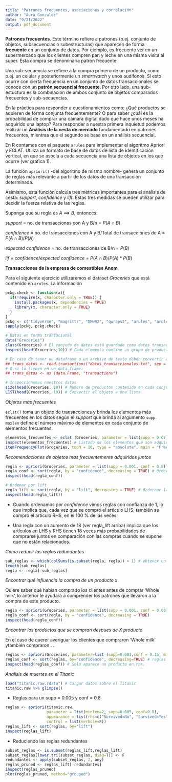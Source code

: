---
title: "Patrones frecuentes, asociaciones y correlación"
author: "Aura Gonzalez"
date: "9/21/2022"
output: pdf_document
---


**Patrones frecuentes**. Este término refiere a patrones (p.ej. conjunto de objetos, subsecuencias o subestructuras) que aparecen de forma **frecuente** en un conjunto de datos. Por ejemplo, es frecuente ver en un supermercado que los clientes compren pan y leche en una misma visita al super. Esta compra se denominaría patrón frecuente. 

Una sub-secuencia se refiere a la compra primero de un producto, como p.ej. un celular y posteriormente un *smartwatch* y unos audífonos. Si esto ocurre con cierta frecuencia en un conjunto de datos transaccionales se conoce con un **patrón secuencial frecuente**. Por otro lado, una sub-estuctura es la combinación de ambos conjunto de objetos comparados frecuentes y sub-secuencias.

En la práctica para responder a cuestionamientos como: ¿Qué productos se aquieren de forma conjunta frecuentemente? O para saber ¿cuál es la probabilidad de comprar una cámara digital dado que hace unos meses ha adquirido una laptop? Para responder a nuestra primera inquietud podemos realizar un **Análisis de la cesta de mercado** fundamentado en patrones frecuentes, mientras que el segundo se basa en un análisis secuencial.

En R contamos con el paquete `arules` para implementar el algoritmo Apriori y ECLAT. Utiliza un formato de base de datos de lista de identificación vertical, en que se asocia a cada secuencia una lista de objetos en los que ocurre (ver gráfica 1).


La función `apriori()` -del algoritmo de mismo nombre- genera un conjunto de reglas más relevante a partir de los datos de una transacción determinada.

Asimismo, esta función calcula tres métricas importantes para el análisis de cesta: *support*, *confidence* y *lift*. Estas tres medidas se pueden utilizar para decidir la fuerza relativa de las reglas.

Suponga que su regla es $A \implies B$, entonces:

*support* = no. de transacciones con A y B/n = $P(A \cap B)$

*confidence* = no. de transacciones con A y B/Total de transacciones de A = $P(A \cap B)/P(A)$

*expected confidence* = no. de transacciones de B/n = $P(B)$

*lif* = *confidence*/*expected confidence* = $P(A \cap B)/P(A)*P(B)$

**Transacciones de la empresa de comestibles Anom**

Para el siguiente ejercicio utilizaremos el dataset *Groceries* que está contenido en `arules`. La información

```{r Librerias y datos, }
pckg.check <- function(x){
  if(!require(x, character.only = TRUE)) {
    install.packages(x, dependencies = TRUE)
    library(x, character.only = TRUE)
  }
}
pckg <- c("tidyverse", "magrittr", "DMwR2", "qwraps2", "arules", "arulesViz")
sapply(pckg, pckg.check)

# Datos en forma transacional
data("Groceries")
class(Groceries) # El conjudo de datos está guardado como datos transaccionales, que es el formato compatible con `apriori()`
inspect(head(Groceries,10)) # Cada elemento contine un grupo de productos que fueron adquiridos de forma conjunta por un cliente

# En caso de tener un dataframe o un archivo de texto deben convertir al formato transaccional.
## trans_datos <- read.transactions("datos_transaccionales.txt", sep = "\t")
# O si lo tienen en un data.frame:
## trans_datos <- as (data.Frame, "transactions")

# Inspeccionemos nuestros datos
size(head(Groceries, 10)) # Numero de productos contenido en cada conjunto
LIST(head(Groceries, 10)) # Convertir el objeto a una lista
```

*Objetos más frecuentes*

`eclat()` toma un objeto de transacciones y brinda los elementos más frecuentes en los datos según el *support* que brinda al argumento `supp`. `maxlen` define el número máximo de elementos en cada conjunto de elementos frecuentes.

```{r Más frecuentes, echo=FALSE, warning=FALSE}
elementos_frecuentes <- eclat (Groceries, parameter = list(supp = 0.07, maxlen = 15)) # Elementos precuentes para supp = 0.07 (en al menos 688 elementos) con un max de 15 elementos en cada conjunto de elementos.
inspect(elementos_frecuentes) # Listado de los elementos que son adquiridos más frecuentemente
itemFrequencyPlot(Groceries, topN = 10, type = "absolute", main = "Frecuencia de los elementos", ylab = "Frecuencia absoluta")
```

*Recomendaciones de objetos más frecuentemente adquiridos juntos*

```{r Frecuentes adquiridos juntos, echo = FALSE, warning=FALSE}
regla <- apriori(Groceries, parameter = list(supp = 0.001, conf = 0.8)) # Supp minimo igual a 0.01 y confidence de 0.8
regla_conf <- sort(regla, by = "confidence", decreasing = TRUE) # Ordernar las reglas según nivel de confianza (al más alto)
inspect(head(regla_conf))

# Ordenar por lift
regla_lift <- sort(regla, by = "lift", decreasing = TRUE) # Ordernar las reglas según nivel de confianza (al más alto)
inspect(head(regla_lift))
```

* Cuando ordenamos por *confidence* vimos reglas con confianza de 1, lo que implica que, cada vez que se compró el artículo LHS, también se compró el artículo RHS, en el 100 % de las veces.

* Una regla con un aumento de 18 (ver regla_lift arriba) implica que los artículos en LHS y RHS tienen 18 veces más probabilidades de comprarse juntos en comparación con las compras cuando se supone que no están relacionados.

*Como reducir las reglas redundantes*

```{r Reglas redundantes,echo=FALSE, warning=FALSE}
sub_reglas <- which(colSums(is.subset(regla, regla)) > 1) # obtener un vector con subconjunto de reglas
length(sub_reglas)
regla <- regla[-sub_reglas] 
```

*Encontrar qué influencia la compra de un producto x*

Quiere saber qué habían comprado los clientes antes de comprar 'Whole milk', lo anterior le ayudará a comprender los patrones que llevaron a la compra de este producto.

```{r Influencia, echo=FALSE, warning=FALSE}
regla <- apriori(Groceries, parameter = list(supp = 0.001, conf = 0.08), appearance = list (default="lhs",rhs="whole milk"), control = list(verbose = F)) # Obtener las reglas que llevan a la compra de 'whole milk'
regla_conf <- sort(regla, by = "confidence", decreasing = TRUE)
inspect(head(regla_conf))
```
*Encontrar los productos que se compran despues de X producto*

En el caso de querer averiguar los clientes que compraron 'Whole milk' ytambién compraron . . 

```{r Productos después de X productos}
reglas <- apriori(Groceries, parameter=list (supp=0.001,conf = 0.15, minlen=2), appearance = list(default="rhs",lhs="whole milk"), control = list(verbose=F)) # clientes que compraron leche también compran.
reglas_conf <- sort(reglas, by="confidence", decreasing=TRUE) # reglas de alta confianza.
inspect(head(reglas_conf)) # Solo aparece un producto en rhs.


```


*Análisis de muertes en el Titanic*

```{r Datos, echo=FALSE, include=FALSE, warning=FALSE}
load("titanic.raw.rdata") # Cargar datos sobre el Titanic
titanic.raw %>% glimpse()
```

* Reglas para un supp = 0.005 y conf = 0.8

```{r Reglas, echo=FALSE, warning=FALSE}
reglas <- apriori(titanic.raw, 
                  parameter = list(minlen=2, supp=0.005, conf=0.8),
                  appearance = list(rhs=c("Survived=No", "Survived=Yes"), default="lhs"),
                  control = list(verbose=F))
reglas_lift <- sort(reglas, by="lift")
inspect(reglas_lift)
```
* Reduciendo las reglas redundantes 

```{r Pruning, echo=FALSE, warning=FALSE}
subset_reglas <- is.subset(reglas_lift,reglas_lift)
subset_reglas[lower.tri(subset_reglas, diag=T)] <- F
redundantes <- apply(subset_reglas, 2, any)
reglas_pruned <- reglas_lift[!redundantes]
inspect(reglas_pruned)
plot(reglas_pruned, method="grouped")
```
